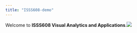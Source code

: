 ```yaml
---
title: "ISSS608-demo"
---
```


Welcome to **ISSS608 Visual Analytics and Applications**.![](images/464740354_9537139022969180_859824700808627719_n.jpg)
